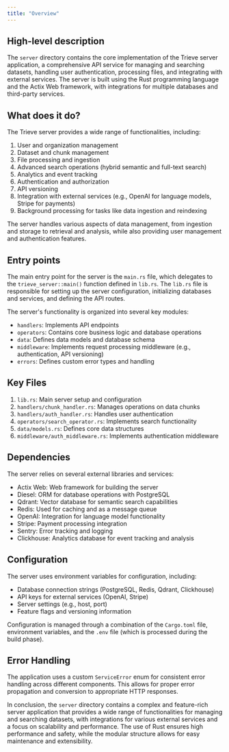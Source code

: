 ```yaml
---
title: "Overview"
---
```


## High-level description
The `server` directory contains the core implementation of the Trieve server application, a comprehensive API service for managing and searching datasets, handling user authentication, processing files, and integrating with external services. The server is built using the Rust programming language and the Actix Web framework, with integrations for multiple databases and third-party services.

## What does it do?
The Trieve server provides a wide range of functionalities, including:

1. User and organization management
2. Dataset and chunk management
3. File processing and ingestion
4. Advanced search operations (hybrid semantic and full-text search)
5. Analytics and event tracking
6. Authentication and authorization
7. API versioning
8. Integration with external services (e.g., OpenAI for language models, Stripe for payments)
9. Background processing for tasks like data ingestion and reindexing

The server handles various aspects of data management, from ingestion and storage to retrieval and analysis, while also providing user management and authentication features.

## Entry points
The main entry point for the server is the `main.rs` file, which delegates to the `trieve_server::main()` function defined in `lib.rs`. The `lib.rs` file is responsible for setting up the server configuration, initializing databases and services, and defining the API routes.

The server's functionality is organized into several key modules:

- `handlers`: Implements API endpoints
- `operators`: Contains core business logic and database operations
- `data`: Defines data models and database schema
- `middleware`: Implements request processing middleware (e.g., authentication, API versioning)
- `errors`: Defines custom error types and handling

## Key Files
1. `lib.rs`: Main server setup and configuration
2. `handlers/chunk_handler.rs`: Manages operations on data chunks
3. `handlers/auth_handler.rs`: Handles user authentication
4. `operators/search_operator.rs`: Implements search functionality
5. `data/models.rs`: Defines core data structures
6. `middleware/auth_middleware.rs`: Implements authentication middleware

## Dependencies
The server relies on several external libraries and services:

- Actix Web: Web framework for building the server
- Diesel: ORM for database operations with PostgreSQL
- Qdrant: Vector database for semantic search capabilities
- Redis: Used for caching and as a message queue
- OpenAI: Integration for language model functionality
- Stripe: Payment processing integration
- Sentry: Error tracking and logging
- Clickhouse: Analytics database for event tracking and analysis

## Configuration
The server uses environment variables for configuration, including:

- Database connection strings (PostgreSQL, Redis, Qdrant, Clickhouse)
- API keys for external services (OpenAI, Stripe)
- Server settings (e.g., host, port)
- Feature flags and versioning information

Configuration is managed through a combination of the `Cargo.toml` file, environment variables, and the `.env` file (which is processed during the build phase).

## Error Handling
The application uses a custom `ServiceError` enum for consistent error handling across different components. This allows for proper error propagation and conversion to appropriate HTTP responses.

In conclusion, the `server` directory contains a complex and feature-rich server application that provides a wide range of functionalities for managing and searching datasets, with integrations for various external services and a focus on scalability and performance. The use of Rust ensures high performance and safety, while the modular structure allows for easy maintenance and extensibility.